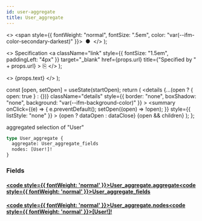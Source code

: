 ```yaml
---
id: user-aggregate
title: User_aggregate
---
```


<head>
  <meta content="noindex" name="robots" />
  <meta charset="utf-8" />
</head>

  <>
    <span style={{ fontWeight: "normal", fontSize: ".5em", color: "var(--ifm-color-secondary-darkest)" }}>
      &nbsp;●&nbsp;
    </span>
  </>
);

  <>
    Specification
    <a
      className="link"
      style={{ fontSize: "1.5em", paddingLeft: "4px" }}
      target="_blank"
      href={props.url}
      title={"Specified by " + props.url}
    >
      ⎘
    </a>
  </>
);

  <>
    <span className={props.class}>{props.text}</span>
  </>
);


  const [open, setOpen] = useState(startOpen);
  return (
    <details
      {...(open ? { open: true } : {})}
      className="details"
      style={{ border: "none", boxShadow: "none", background: "var(--ifm-background-color)" }}
    >
      <summary
        onClick={(e) => {
          e.preventDefault();
          setOpen((open) => !open);
        }}
        style={{ listStyle: "none" }}
      >
        {open ? dataOpen : dataClose}
      </summary>
      {open && children}
    </details>
  );
};

aggregated selection of "User"

```graphql
type User_aggregate {
  aggregate: User_aggregate_fields
  nodes: [User!]!
}
```

### Fields

#### [<code style={{ fontWeight: 'normal' }}>User_aggregate.<b>aggregate</b></code>](#)<Bullet />[<code style={{ fontWeight: 'normal' }}><b>User_aggregate_fields</b></code>](/docs/api/airdrops/graphql/envio/objects/user-aggregate-fields.mdx) <Badge class="badge badge--secondary " text="object"/>

#### [<code style={{ fontWeight: 'normal' }}>User_aggregate.<b>nodes</b></code>](#)<Bullet />[<code style={{ fontWeight: 'normal' }}><b>[User!]!</b></code>](/docs/api/airdrops/graphql/envio/objects/user.mdx) <Badge class="badge badge--secondary badge--non_null" text="non-null"/> <Badge class="badge badge--secondary " text="object"/>
